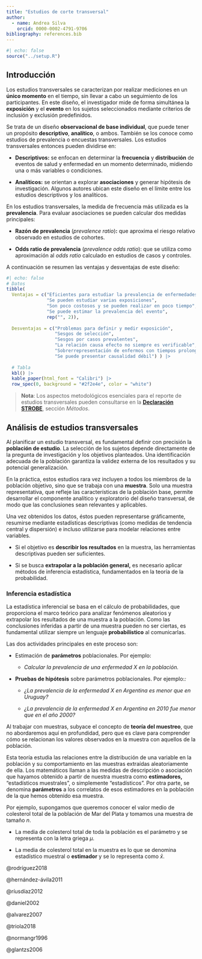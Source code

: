 ```yaml
---
title: "Estudios de corte transversal"
author: 
  - name: Andrea Silva
    orcid: 0000-0002-4791-9706
bibliography: references.bib
---
```


```r
#| echo: false
source("../setup.R")
```

## Introducción

Los estudios transversales se caracterizan por realizar mediciones en un **único momento** en el tiempo, sin llevar a cabo un seguimiento de los participantes. En este diseño, el investigador mide de forma simultánea la **exposición** y el **evento** en los sujetos seleccionados mediante criterios de inclusión y exclusión predefinidos.

Se trata de un diseño **observacional de base individual**, que puede tener un propósito **descriptivo**, **analítico**, o ambos. También se los conoce como estudios de prevalencia o encuestas transversales. Los estudios transversales entonces pueden dividirse en:

-   **Descriptivos:** se enfocan en determinar la **frecuencia** y **distribución** de eventos de salud y enfermedad en un momento determinado, midiendo una o más variables o condiciones.

-   **Analíticos:** se orientan a explorar **asociaciones** y generar hipótesis de investigación. Algunos autores ubican este diseño en el límite entre los estudios descriptivos y los analíticos.

En los estudios transversales, la medida de frecuencia más utilizada es la **prevalencia**. Para evaluar asociaciones se pueden calcular dos medidas principales:

-   **Razón de prevalencia** (*prevalence ratio*)**:** que aproxima el riesgo relativo observado en estudios de cohortes.

-   **Odds ratio de prevalencia** (*prevalence odds ratio*): que se utiliza como aproximación al *odds ratio* calculado en estudios de casos y controles.

A continuación se resumen las ventajas y desventajas de este diseño:

```r
#| echo: false 
# Datos 
tibble(   
  Ventajas = c("Eficientes para estudiar la prevalencia de enfermedades en la población",  
               "Se pueden estudiar varias exposiciones",  
               "Son poco costosos y se pueden realizar en poco tiempo",   
               "Se puede estimar la prevalencia del evento",              
               rep("", 2)),      
  
  Desventajas = c("Problemas para definir y medir exposición",  
                  "Sesgos de selección",                  
                  "Sesgos por casos prevalentes",                   
                  "La relación causa efecto no siempre es verificable",   
                  "Sobrerrepresentación de enfermos con tiempos prolongados de sobrevida o con manifestaciones con mejor curso clínico",     
                  "Se puede presentar causalidad débil") ) |>      
  
  # Tabla   
  kbl() |>    
  kable_paper(html_font = "Calibri") |>   
  row_spec(0, background = "#2f2e4e", color = "white")
```

> **Nota**: Los aspectos metodológicos esenciales para el reporte de estudios transversales pueden consultarse en la [**Declaración STROBE**](est_epidemio.qmd#declaracion_strobe), sección *Métodos*.

## Análisis de estudios transversales

Al planificar un estudio transversal, es fundamental definir con precisión la **población de estudio**. La selección de los sujetos depende directamente de la pregunta de investigación y los objetivos planteados. Una identificación adecuada de la población garantiza la validez externa de los resultados y su potencial generalización.

En la práctica, estos estudios rara vez incluyen a todos los miembros de la población objetivo, sino que se trabaja con una **muestra**. Solo una muestra representativa, que refleje las características de la población base, permite desarrollar el componente analítico y exploratorio del diseño transversal, de modo que las conclusiones sean relevantes y aplicables.

Una vez obtenidos los datos, éstos pueden representarse gráficamente, resumirse mediante estadísticas descriptivas (como medidas de tendencia central y dispersión) e incluso utilizarse para modelar relaciones entre variables.

-   Si el objetivo es **describir los resultados** en la muestra, las herramientas descriptivas pueden ser suficientes.

-   Si se busca **extrapolar a la población general,** es necesario aplicar métodos de inferencia estadística, fundamentados en la teoría de la probabilidad.

### Inferencia estadística

La estadística inferencial se basa en el cálculo de probabilidades, que proporciona el marco teórico para analizar fenómenos aleatorios y extrapolar los resultados de una muestra a la población. Como las conclusiones inferidas a partir de una muestra pueden no ser ciertas, es fundamental utilizar siempre un lenguaje **probabilístico** al comunicarlas.

Las dos actividades principales en este proceso son:

-   Estimación de **parámetros** poblacionales. Por ejemplo:

    -   *Calcular la prevalencia de una enfermedad X en la población.*

-   **Pruebas de hipótesis** sobre parámetros poblacionales. Por ejemplo:*:*

    -   *¿La prevalencia de la enfermedad X en Argentina es menor que en Uruguay?*

    -   *¿La prevalencia de la enfermedad X en Argentina en 2010 fue menor que en el año 2000?*

Al trabajar con muestras, subyace el concepto de **teoría del muestreo**, que no abordaremos aquí en profundidad, pero que es clave para comprender cómo se relacionan los valores observados en la muestra con aquellos de la población.

Esta teoría estudia las relaciones entre la distribución de una variable en la población y su comportamiento en las muestras extraídas aleatoriamente de ella. Los matemáticos llaman a las medidas de descripción o asociación que hayamos obtenido a partir de nuestra muestra como **estimadores,** “estadísticos muestrales”, o simplemente “estadísticos”. Por otra parte, se denomina **parámetros** a los correlatos de esos estimadores en la población de la que hemos obtenido esa muestra.

Por ejemplo, supongamos que queremos conocer el valor medio de colesterol total de la población de Mar del Plata y tomamos una muestra de tamaño $n$.

-   La media de colesterol total de toda la población es el parámetro y se representa con la letra griega $\mu$.

-   La media de colesterol total en la muestra es lo que se denomina estadístico muestral o **estimador** y se lo representa como $\bar{x}$.

::: hidden
@rodríguez2018

@hernández-ávila2011

@ríusdíaz2012

@daniel2002

@alvarez2007

@triola2018

@normangr1996

@glantzs2006
:::
